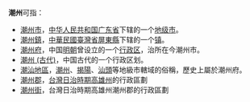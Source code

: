 '''潮州'''可指：
* [[潮州市|潮州市]]，[[中华人民共和国|中华人民共和国]][[广东省|广东省]]下辖的一个[[地级市|地级市]]。
* [[潮州鎮|潮州鎮]]，[[中華民國|中華民國]][[臺灣省|臺灣省]][[屏東縣|屏東縣]]下辖的一个[[镇|镇]]。
* [[潮州府|潮州府]]，中国[[明朝|明朝]]曾设立的一个[[行政区|行政区]]，治所在今潮州市。
* [[潮州_(古代)|潮州 (古代)]]，中国古代的一个行政区划。
* [[潮汕地區|潮汕地區]]，[[潮州|潮州]]、[[揭陽|揭陽]]、[[汕頭|汕頭]]等地級市轄域的俗稱，歷史上屬於潮州府。
* [[潮州郡|潮州郡]]，[[台灣日治時期|台灣日治時期]][[高雄州|高雄州]]的行政區劃
* [[潮州街|潮州街]]，台灣日治時期高雄州潮州郡的行政區劃
{{disambig|Cat=二字州名消歧義}}